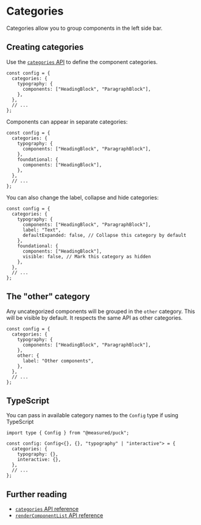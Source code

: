 # Categories

Categories allow you to group components in the left side bar.

## Creating categories

Use the [`categories` API](/docs/api-reference/configuration/config#categories) to define the component categories.

```tsx {2-6} copy showLineNumbers
const config = {
  categories: {
    typography: {
      components: ["HeadingBlock", "ParagraphBlock"],
    },
  },
  // ...
};
```

Components can appear in separate categories:

```tsx /HeadingBlock/ copy showLineNumbers
const config = {
  categories: {
    typography: {
      components: ["HeadingBlock", "ParagraphBlock"],
    },
    foundational: {
      components: ["HeadingBlock"],
    },
  },
  // ...
};
```

You can also change the label, collapse and hide categories:

```tsx {5,6,10} copy showLineNumbers
const config = {
  categories: {
    typography: {
      components: ["HeadingBlock", "ParagraphBlock"],
      label: "Text",
      defaultExpanded: false, // Collapse this category by default
    },
    foundational: {
      components: ["HeadingBlock"],
      visible: false, // Mark this category as hidden
    },
  },
  // ...
};
```

## The "other" category

Any uncategorized components will be grouped in the `other` category. This will be visible by default. It respects the same API as other categories.

```tsx {6-8} copy showLineNumbers
const config = {
  categories: {
    typography: {
      components: ["HeadingBlock", "ParagraphBlock"],
    },
    other: {
      label: "Other components",
    },
  },
  // ...
};
```

## TypeScript

You can pass in available category names to the `Config` type if using TypeScript

```tsx copy {3}
import type { Config } from "@measured/puck";

const config: Config<{}, {}, "typography" | "interactive"> = {
  categories: {
    typography: {},
    interactive: {},
  },
  // ...
};
```

## Further reading

- [`categories` API reference](/docs/api-reference/configuration/config#categories)
- [`renderComponentList` API reference](/docs/api-reference/components/puck#rendercomponentlistparams)
